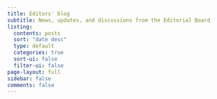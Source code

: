 ```yaml
---
title: Editors' blog
subtitle: News, updates, and discussions from the Editorial Board
listing:
  contents: posts
  sort: "date desc"
  type: default
  categories: true
  sort-ui: false
  filter-ui: false
page-layout: full
sidebar: false
comments: false
---
```


